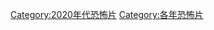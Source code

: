 {{Year by category
|m=2
|c=0
|d=2
|y=1
|cat=恐怖片
|sortkey=恐怖
|parent=2021年電影作品
|subcat=2020年代恐怖片
}}

[[Category:2020年代恐怖片|Category:2020年代恐怖片]]
[[Category:各年恐怖片|Category:各年恐怖片]]